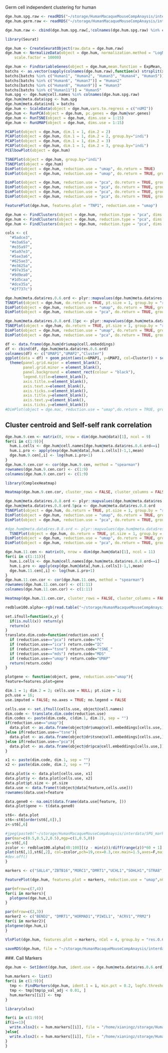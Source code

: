 Germ cell independent clustering for human

```r
dge.hum.spg.raw <- readRDS("~/storage/HumanMacaqueMouseCompAnaysis/interdata/dge.hum.spg.full.raw.rds")
dge.hum.germ.raw <- readRDS("~/storage/HumanMacaqueMouseCompAnaysis/interdata/dge.hum.germ.raw.rds")
```

```r
dge.hum.raw <- cbind(dge.hum.spg.raw[,!colnames(dge.hum.spg.raw) %in% colnames(dge.hum.germ.raw)], dge.hum.germ.raw)
```

```r
library(Seurat)
```


```r
dge.hum <- CreateSeuratObject(raw.data = dge.hum.raw)
dge.hum <- NormalizeData(object = dge.hum, normalization.method = "LogNormalize", 
    scale.factor = 10000)
```

```r
dge.hum <- FindVariableGenes(object = dge.hum,mean.function = ExpMean, dispersion.function = LogVMR, x.low.cutoff = 0.0125, y.cutoff = 1, x.high.cutoff = 3)
batchs <- as.vector(sapply(colnames(dge.hum.raw),function(x) strsplit(x,'_')[[1]][1]))
batchs[batchs %in% c("Human1", "Human2", "Human3", "Human4", "Human5")] = "Human1"
batchs[batchs %in% c("Human6", "Human7")] = "Human2"
batchs[batchs %in% c("Human8", "Human9")] = "Human3"
batchs[batchs %in% c("Human11")] = "Human5"
hum.spg <- dge.hum@cell.names %in% colnames(dge.hum.spg.raw)
dge.hum@meta.data$spg <- hum.spg
dge.hum@meta.data$indi = batchs
dge.hum <- ScaleData(object = dge.hum,vars.to.regress = c("nUMI"))
dge.hum <- RunPCA(object = dge.hum, pc.genes = dge.hum@var.genes)
dge.hum <- RunTSNE(object = dge.hum, dims.use = 1:15)
dge.hum <- RunUMAP(object = dge.hum, dims.use = 1:15)
```


```r
PCAPlot(object = dge.hum, dim.1 = 1, dim.2 = 2)
PCAPlot(object = dge.hum, dim.1 = 1, dim.2 = 2, group.by="indi")
PCAPlot(object = dge.hum, dim.1 = 1, dim.2 = 3)
PCAPlot(object = dge.hum, dim.1 = 1, dim.2 = 3, group.by="indi")
PCElbowPlot(object = dge.hum)
```

```r
TSNEPlot(object = dge.hum, group.by="indi")
TSNEPlot(object = dge.hum)
DimPlot(object = dge.hum, reduction.use = "umap", do.return = TRUE)
DimPlot(object = dge.hum, reduction.use = "umap", do.return = TRUE, group.by="indi")
```

```r
DimPlot(object = dge.hum, reduction.use = "pca", do.return = TRUE, group.by="indi",cells.highlight = dge.hum@cell.names[dge.hum@meta.data$indi=="Human1"])
DimPlot(object = dge.hum, reduction.use = "pca", do.return = TRUE, group.by="indi",cells.highlight = dge.hum@cell.names[dge.hum@meta.data$indi=="Human2"])
DimPlot(object = dge.hum, reduction.use = "pca", do.return = TRUE, group.by="indi",cells.highlight = dge.hum@cell.names[dge.hum@meta.data$indi=="Human3"])
DimPlot(object = dge.hum, reduction.use = "pca", do.return = TRUE, group.by="indi",cells.highlight = dge.hum@cell.names[dge.hum@meta.data$indi=="Human5"])
```


```r
FeaturePlot(dge.hum, features.plot = "TNP1", reduction.use = "umap")
```

```r
dge.hum <- FindClusters(object = dge.hum, reduction.type = "pca", dims.use = 1:15, save.SNN = TRUE, resolution = 0.6)
dge.hum <- FindClusters(object = dge.hum, reduction.type = "pca", dims.use = 1:15, save.SNN = TRUE, resolution = 0.7)
dge.hum <- FindClusters(object = dge.hum, reduction.type = "pca", dims.use = 1:15, save.SNN = TRUE, resolution = 0.8)
```

```r
cols <- c(
  "#5adce3",
  "#e3a65a",
  "#e35a97",
  "#5a97e3",
  "#5ae3a6",
  "#625ae3",
  "#e3625a",
  "#97e35a",
  "#9d9ea0",
  "#1d5caa",
  "#dce35a",
  "#2f737c")
```



```r
dge.hum@meta.data$res.0.6.ord <- plyr::mapvalues(dge.hum@meta.data$res.0.6, c(5,2,6,8,7,0,3,1,4),c(1,2,3,4,5,6,7,8,9))
TSNEPlot(object = dge.hum, do.return = TRUE, pt.size = 1, group.by = "res.0.6.ord", colors.use = cols[1:9])
DimPlot(object = dge.hum, reduction.use = "umap", do.return = TRUE, group.by="res.0.6.ord", cols.use = cols[1:9])
DimPlot(object = dge.hum, reduction.use = "pca", do.return = TRUE, group.by="res.0.6.ord", cols.use = cols[1:9])
```

```r
dge.hum@meta.data$res.0.8.ord.15pc <- plyr::mapvalues(dge.hum@meta.data$res.0.8, c(10,9,1,6,11,8,7,0,2,5,4,3),c(1,2,3,4,5,6,7,8,9,10,11,12))
TSNEPlot(object = dge.hum, do.return = TRUE, pt.size = 1, group.by = "res.0.8.ord.15pc", colors.use = cols)
DimPlot(object = dge.hum, reduction.use = "umap", do.return = TRUE, group.by="res.0.8.ord.15pc", cols.use = cols)
DimPlot(object = dge.hum, reduction.use = "pca", do.return = TRUE, group.by="res.0.8.ord.15pc", cols.use = cols)
```

```r
df <- data.frame(dge.hum@dr$umap@cell.embeddings)
df <- cbind(df, dge.hum@meta.data$res.0.6.ord)
colnames(df) <- c("UMAP1","UMAP2","Cluster")
ggplot(data = df) + geom_point(aes(x=UMAP1, y=UMAP2, col=Cluster)) + scale_color_manual(values = cols[1:9]) +  guides(colour = guide_legend(override.aes = list(size=5))) + theme_bw() +
  theme(panel.grid.major = element_blank(), 
        panel.grid.minor = element_blank(),
        panel.background = element_rect(colour = "black"),
        legend.title=element_blank(),
        axis.title.x=element_blank(),
        axis.text.x=element_blank(),
        axis.ticks.x=element_blank(),
        axis.title.y=element_blank(),
        axis.text.y=element_blank(),
        axis.ticks.y=element_blank())
#DimPlot(object = dge.mac, reduction.use = "umap",do.return = TRUE, group.by="res.0.2.ord", cols.use = cols[1:7])
```

## Cluster centroid and Self-self rank correlation
```r
dge.hum.9.cen <- matrix(0, nrow = dim(dge.hum@data)[1], ncol = 9)
for(i in c(1:9)){
  hum.i.cells <- dge.hum@cell.names[dge.hum@meta.data$res.0.6.ord==i]
  hum.i.pro <- apply(exp(dge.hum@data[,hum.i.cells])-1,1,mean)
  dge.hum.9.cen[,i] <- log(hum.i.pro+1)
}
dge.hum.9.cen.cor <- cor(dge.hum.9.cen, method = "spearman")
rownames(dge.hum.9.cen.cor) <- c(1:9)
colnames(dge.hum.9.cen.cor) <- c(1:9)
```

```r
library(ComplexHeatmap)
```

```r
Heatmap(dge.hum.9.cen.cor, cluster_rows = FALSE, cluster_columns = FALSE)
```


```r
dge.hum@meta.data$res.0.8.ord <- plyr::mapvalues(dge.hum@meta.data$res.0.8, c(10,9,2,4,8,6,0,5,1,7,3),c(1,2,3,4,5,6,7,8,9,10,11))
dge.hum@meta.data$res.0.8.ord.5pca <- dge.hum@meta.data$res.0.8.ord
TSNEPlot(object = dge.hum, do.return = TRUE, pt.size = 1, group.by = "res.0.8.ord", colors.use = cols[1:11])
DimPlot(object = dge.hum, reduction.use = "umap", do.return = TRUE, group.by="res.0.8.ord", cols.use = cols[1:11])
DimPlot(object = dge.hum, reduction.use = "pca", do.return = TRUE, group.by="res.0.8.ord", cols.use = cols[1:11])
```

```r
#dge.hum@meta.data$res.0.8.ord <- plyr::mapvalues(dge.hum@meta.data$res.0.8, c(10,9,1,6,11,8,7,0,2,5,4,3),c(1,2,3,4,5,6,7,8,9,10,11,12))
  TSNEPlot(object = dge.hum, do.return = TRUE, pt.size = 1, group.by = "res.0.9")
DimPlot(object = dge.hum, reduction.use = "umap", do.return = TRUE, group.by="res.0.9")
DimPlot(object = dge.hum, reduction.use = "pca", do.return = TRUE, group.by="res.0.9")
```

```r
dge.hum.11.cen <- matrix(0, nrow = dim(dge.hum@data)[1], ncol = 11)
for(i in c(1:11)){
  hum.i.cells <- dge.hum@cell.names[dge.hum@meta.data$res.0.8.ord==i]
  hum.i.pro <- apply(exp(dge.hum@data[,hum.i.cells])-1,1,mean)
  dge.hum.11.cen[,i] <- log(hum.i.pro+1)
}
dge.hum.11.cen.cor <- cor(dge.hum.11.cen, method = "spearman")
rownames(dge.hum.11.cen.cor) <- c(1:11)
colnames(dge.hum.11.cen.cor) <- c(1:11)

Heatmap(dge.hum.11.cen.cor, cluster_rows = FALSE, cluster_columns = FALSE)
```

```r
redblue100.alpha<-rgb(read.table("~/storage/HumanMacaqueMouseCompAnaysis/redblue100.txt",sep='\t',row.names=1,header=T),alpha=0.8)

set.ifnull=function(x,y) {
  if(is.null(x)) return(y)
  return(x)
}
translate.dim.code=function(reduction.use) {
  if (reduction.use=="pca") return.code="PC"
  if (reduction.use=="ica") return.code="IC"
  if (reduction.use=="tsne") return.code="tSNE_"
  if (reduction.use=="mds") return.code="MDS"
  if (reduction.use=="umap") return.code="UMAP"
  return(return.code)
}

plotgene <- function(object, gene, reduction.use="umap"){
feature=features.plot=gene

dim.1 = 1; dim.2 = 2; cells.use = NULL; pt.size = 1;
pch.use = 16;
use.imputed = FALSE; no.axes = TRUE; no.legend = FALSE

cells.use <- set.ifnull(cells.use, object@cell.names)
dim.code <- translate.dim.code(reduction.use)
dim.codes <- paste(dim.code, c(dim.1, dim.2), sep = "")
if(reduction.use=="umap"){
  data.plot <- as.data.frame(object@dr$umap@cell.embeddings[cells.use,])
}else if(reduction.use=="tsne"){
  data.plot <- as.data.frame(object@dr$tsne@cell.embeddings[cells.use,])
}else if(reduction.use=="pca"){
  data.plot <- as.data.frame(object@dr$pca@cell.embeddings[cells.use,])
}

x1 <- paste(dim.code, dim.1, sep = "")
x2 <- paste(dim.code, dim.2, sep = "")

data.plot$x <- data.plot[cells.use, x1]
data.plot$y <- data.plot[cells.use, x2]
data.plot$pt.size <- pt.size
data.use <- data.frame(t(object@data[feature,cells.use]))
rownames(data.use)=feature

data.gene0 <- na.omit(data.frame(data.use[feature, ]))
data.plot$gene <- t(data.gene0)

st6<- data.plot
st6<-st6[order(st6[,6]),]
z<-st6[,6]

#jpeg(paste0("~/storage/HumanMacaqueMouseCompAnaysis/interdata/SPG_markers/plots/newplots/spg.cca","_",feature,"_40-100redblue.jpeg"),height=850,width=800,res=300)
par(mar=c(0.5,0.5,2,0.5),mgp=c(1,0.5,0))
z<-st6[,6]
zcolor <- redblue100.alpha[40:100][(z - min(z))/diff(range(z))*60 + 1]
plot(st6[,1],st6[,2], col=zcolor,pch=19,cex=0.3,cex.main=1.5,axes=F,main=features.plot,xlab="",ylab="")
#dev.off()
}
```
```r
markers <- c("SALL4","ZBTB16","MORC1","DMRT1","UCHL1","SOHLH1","STRA8","GFRA1","TSPAN33","ID4","TBPL1","ZCWPW1","MEIOB","SYCP1","PRDM9","TEX101","PIWIL1","SPO11","MEI1","PIWIL2","SPAG6","SYCP3","HORMAD1","ACRV1","PRM2","HSPA1L","TNP1","CATSPER3")
```

```r
FeaturePlot(dge.hum, features.plot = markers, reduction.use = "umap",nCol = 4,pch.use = 0.1)
```

```r
par(mfrow=c(7,4))
for(i in markers){
  plotgene(dge.hum,i)
}
```

```r
par(mfrow=c(2,3))
marker2 <- c("BEND2", "DMRT1","HORMAD1","PIWIL1", "ACRV1","PRM2")
for(i in marker2){
plotgene(dge.hum,i)
}
```


```r
VlnPlot(dge.hum, features.plot = markers, nCol = 4, group.by = "res.0.6.ord", point.size.use = 0)
```

```r
saveRDS(dge.hum, file = "~/storage/HumanMacaqueMouseCompAnaysis/interdata/dge.hum.germ.seurat.rds")
```

###. Call Markers

```r
dge.hum <- SetIdent(dge.hum, ident.use = dge.hum@meta.data$res.0.6.ord)
```

```r
hum.markers <- list()
for(i in c(1:9)){
  tmp <- FindMarkers(dge.hum, ident.1 = i, min.pct = 0.2, logfc.threshold = 0.7,only.pos = TRUE)
  tmp <- tmp[tmp$p_val_adj < 0.01, ]
  hum.markers[[i]] <- tmp
}
```

```r
library(xlsx)
```


```r
for(i in c(1:9)){
if(i==1){
  write.xlsx2(x = hum.markers[[i]], file = "/home/xianingz/storage/HumanMacaqueMouseCompAnaysis/interdata/Germ_Clusters/Hum_Germ_9Clusters_Markers.xlsx", sheetName = paste0("Cluster", i), col.names = TRUE, row.names = TRUE, append = FALSE)
}else{
  write.xlsx2(x = hum.markers[[i]], file = "/home/xianingz/storage/HumanMacaqueMouseCompAnaysis/interdata/Germ_Clusters/Hum_Germ_9Clusters_Markers.xlsx", sheetName = paste0("Cluster", i), col.names = TRUE, row.names = TRUE, append = TRUE)
}
}
```

